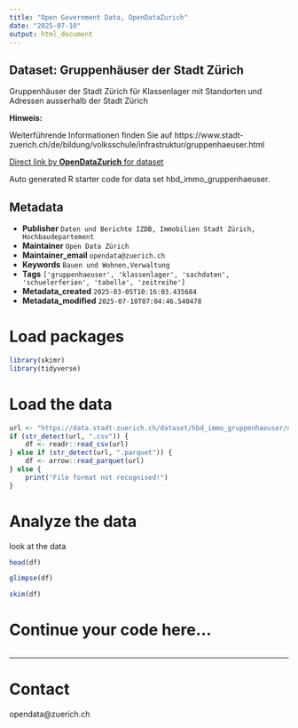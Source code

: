 ```yaml
---
title: "Open Government Data, OpenDataZurich"
date: "2025-07-10"
output: html_document
---
```


## Dataset: Gruppenhäuser der Stadt Zürich

Gruppenhäuser der Stadt Zürich für Klassenlager mit Standorten und Adressen ausserhalb der Stadt Zürich

**Hinweis:**

Weiterführende Informationen finden Sie auf https://www.stadt-zuerich.ch/de/bildung/volksschule/infrastruktur/gruppenhaeuser.html


[]()



[Direct link by **OpenDataZurich** for dataset](https://data.stadt-zuerich.ch/dataset/hbd_immo_gruppenhaeuser)

Auto generated R starter code for data set hbd_immo_gruppenhaeuser.

## Metadata

- **Publisher** `Daten und Berichte IZDB, Immobilien Stadt Zürich, Hochbaudepartement`
- **Maintainer** `Open Data Zürich`
- **Maintainer_email** `opendata@zuerich.ch`
- **Keywords** `Bauen und Wohnen,Ver­walt­ung`
- **Tags** `['gruppenhaeuser', 'klassenlager', 'sachdaten', 'schuelerferien', 'tabelle', 'zeitreihe']`
- **Metadata_created** `2025-03-05T10:16:03.435684`
- **Metadata_modified** `2025-07-10T07:04:46.540478`


# Load packages

```r
library(skimr)
library(tidyverse)
```

# Load the data

```r
url <- "https://data.stadt-zuerich.ch/dataset/hbd_immo_gruppenhaeuser/download/hbd_immo_gruppenhaeser_standorte.csv"
if (str_detect(url, ".csv")) {
    df <- readr::read_csv(url)
} else if (str_detect(url, ".parquet")) {
    df <- arrow::read_parquet(url)
} else {
    print("File format not recognised!")
}
```

# Analyze the data

look at the data
```r
head(df)
```

```r
glimpse(df)
```

```r
skim(df)
```

# Continue your code here...

```r

```

------------------------------------------------------------------------

# Contact

opendata@zuerich.ch
